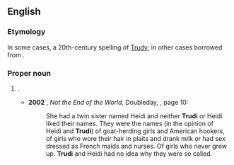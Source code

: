{{also|trudi}}
==English==

===Etymology===
In some cases, a 20th-century spelling of [[Trudy]]; in other cases borrowed from {{uder|en|de|Trudi}}.

===Proper noun===
{{en-proper noun}}

# {{given name|en|female|from=Germanic languages}}.
#* '''2002''' {{w|Kate Atkinson}}, ''Not the End of the World'', Doubleday, {{ISBN|0385604726}}, page 10:
#*: She had a twin sister named Heidi and neither '''Trudi''' or Heidi liked their names. They were the names (in the opinion of Heidi and '''Trudi''') of goat-herding girls and American hookers, of girls who wore their hair in plaits and drank milk or had sex dressed as French maids and nurses. Of girls who never grew up. '''Trudi''' and Heidi had no idea why they were so called.